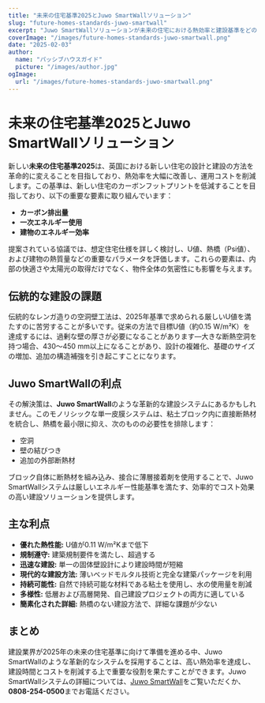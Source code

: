 ```yaml
---
title: "未来の住宅基準2025とJuwo SmartWallソリューション"
slug: "future-homes-standards-juwo-smartwall"
excerpt: "Juwo SmartWallソリューションが未来の住宅における熱効率と建設基準をどのように革新するかを発見してください。"
coverImage: "/images/future-homes-standards-juwo-smartwall.png"
date: "2025-02-03"
author:
  name: "パッシブハウスガイド"
  picture: "/images/author.jpg"
ogImage:
  url: "/images/future-homes-standards-juwo-smartwall.png"
---
```


# 未来の住宅基準2025とJuwo SmartWallソリューション

新しい**未来の住宅基準2025**は、英国における新しい住宅の設計と建設の方法を革命的に変えることを目指しており、熱効率を大幅に改善し、運用コストを削減します。この基準は、新しい住宅のカーボンフットプリントを低減することを目指しており、以下の重要な要素に取り組んでいます：

- **カーボン排出量**
- **一次エネルギー使用**
- **建物のエネルギー効率**

提案されている協議では、想定住宅仕様を詳しく検討し、U値、熱橋（Psi値）、および建物の熱質量などの重要なパラメータを評価します。これらの要素は、内部の快適さや太陽光の取得だけでなく、物件全体の気密性にも影響を与えます。

## 伝統的な建設の課題

伝統的なレンガ造りの空洞壁工法は、2025年基準で求められる厳しいU値を満たすのに苦労することが多いです。従来の方法で目標U値（約0.15 W/m²K）を達成するには、過剰な壁の厚さが必要になることがあります—大きな断熱空洞を持つ場合、430〜450 mm以上になることがあり、設計の複雑化、基礎のサイズの増加、追加の構造補強を引き起こすことになります。

## Juwo SmartWallの利点

その解決策は、**Juwo SmartWall**のような革新的な建設システムにあるかもしれません。このモノリシックな単一皮膜システムは、粘土ブロック内に直接断熱材を統合し、熱橋を最小限に抑え、次のものの必要性を排除します：

- 空洞
- 壁の結びつき
- 追加の外部断熱材

ブロック自体に断熱材を組み込み、接合に薄層接着剤を使用することで、Juwo SmartWallシステムは厳しいエネルギー性能基準を満たす、効率的でコスト効果の高い建設ソリューションを提供します。

## 主な利点

- **優れた熱性能:** U値が0.11 W/m²Kまで低下
- **規制遵守:** 建築規制要件を満たし、超過する
- **迅速な建設:** 単一の固体壁設計により建設時間が短縮
- **現代的な建設方法:** 薄いベッドモルタル技術と完全な建築パッケージを利用
- **持続可能性:** 自然で持続可能な材料である粘土を使用し、水の使用量を削減
- **多様性:** 低層および高層開発、自己建設プロジェクトの両方に適している
- **簡素化された詳細:** 熱橋のない建設方法で、詳細な課題が少ない

## まとめ

建設業界が2025年の未来の住宅基準に向けて準備を進める中、Juwo SmartWallのような革新的なシステムを採用することは、高い熱効率を達成し、建設時間とコストを削減する上で重要な役割を果たすことができます。Juwo SmartWallシステムの詳細については、[Juwo SmartWall](http://www.Juwo-SmartWall.co.uk)をご覧いただくか、**0808-254-0500**までお電話ください。